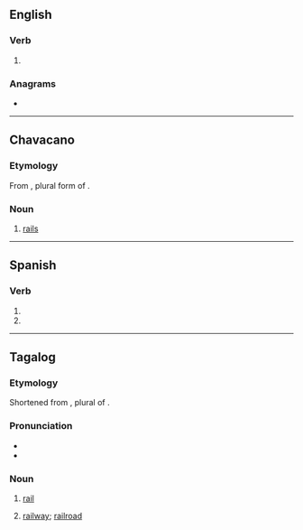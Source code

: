 ==English==

===Verb===
{{head|en|verb form}}

# {{en-third-person singular of|rile}}

===Anagrams===
* {{anagrams|en|a=eilrs|Ilers|Isler|Reils|Riels|Siler|liers|lires|riels|risel|slier}}

----

==Chavacano==

===Etymology===
From {{inh|cbk|es|carriles}}, plural form of {{m|es|carril|t=tracks}}.

===Noun===
{{head|cbk|noun}}

# [[rail]]s {{gloss|of a railroad}}

----

==Spanish==

===Verb===
{{head|es|verb form}}

# {{es-verb form of|rilarse|ending=-ar|mood=subjunctive|tense=present|number=s|person=2|formal=n}}
# {{es-verb form of|rilarse|ending=-ar|mood=imperative|number=s|person=2|formal=n|sense=negative}}

----

==Tagalog==

===Etymology===
Shortened from {{der|tl|es|carriles}}, plural of {{m|tl|carril}}.

===Pronunciation===
* {{hyphenation|tl|ri|les}}
* {{tl-IPA}}

===Noun===
{{tl-noun}}

# [[rail]] {{gloss|metal bar that makes the track of a railroad}}
#: {{syn|tl|daang-bakal}}
# [[railway]]; [[railroad]]
#: {{syn|tl|daang-bakal}}